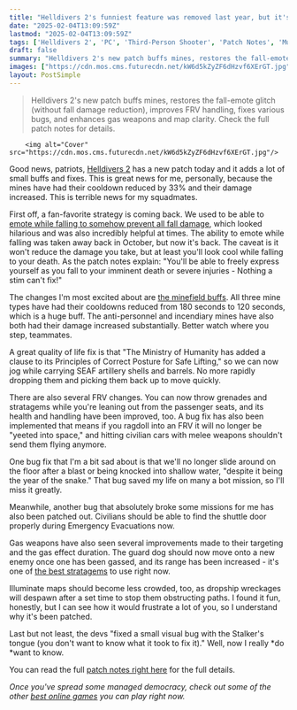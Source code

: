 ```yaml
---
title: "Helldivers 2's funniest feature was removed last year, but it's finally been reinstated – although it won't save you from certain doom anymore"
date: "2025-02-04T13:09:59Z"
lastmod: "2025-02-04T13:09:59Z"
tags: ['Helldivers 2', 'PC', 'Third-Person Shooter', 'Patch Notes', 'Multiplayer']
draft: false
summary: "Helldivers 2's new patch buffs mines, restores the fall-emote glitch (without fall damage reduction), improves FRV handling, fixes various bugs, and enhances gas weapons and map clarity.  Check the full patch notes for details."
images: ["https://cdn.mos.cms.futurecdn.net/kW6d5kZyZF6dHzvf6XErGT.jpg"]
layout: PostSimple
---
```

> Helldivers 2's new patch buffs mines, restores the fall-emote glitch (without fall damage reduction), improves FRV handling, fixes various bugs, and enhances gas weapons and map clarity.  Check the full patch notes for details.


        <img alt="Cover" src="https://cdn.mos.cms.futurecdn.net/kW6d5kZyZF6dHzvf6XErGT.jpg"/>
        
Good news, patriots, [<u>Helldivers 2</u>](https://www.gamesradar.com/helldivers-2-guide/) has a new patch today and it adds a lot of small buffs and fixes. This is great news for me, personally, because the mines have had their cooldown reduced by 33% and their damage increased. This is terrible news for my squadmates.

First off, a fan-favorite strategy is coming back. We used to be able to [<u>emote while falling to somehow prevent all fall damage</u>](https://www.gamesradar.com/games/third-person-shooter/helldivers-2s-emotes-can-inexplicably-save-you-from-massive-falls-and-arrowheads-ceo-is-begging-for-it-not-to-be-patched-out-can-we-please-please-keep-this/), which looked hilarious and was also incredibly helpful at times. The ability to emote while falling was taken away back in October, but now it's back. The caveat is it won't reduce the damage you take, but at least you'll look cool while falling to your death. As the patch notes explain: "You'll be able to freely express yourself as you fall to your imminent death or severe injuries - Nothing a stim can't fix!"

The changes I'm most excited about are [<u>the minefield buffs</u>](https://www.gamesradar.com/games/third-person-shooter/helldivers-2-players-resign-themselves-to-failure-of-the-ongoing-major-order-which-means-after-months-of-dodging-them-the-comically-ignored-mines-are-nearly-here/). All three mine types have had their cooldowns reduced from 180 seconds to 120 seconds, which is a huge buff. The anti-personnel and incendiary mines have also both had their damage increased substantially. Better watch where you step, teammates.

A great quality of life fix is that "The Ministry of Humanity has added a clause to its Principles of Correct Posture for Safe Lifting," so we can now jog while carrying SEAF artillery shells and barrels. No more rapidly dropping them and picking them back up to move quickly.

There are also several FRV changes. You can now throw grenades and stratagems while you're leaning out from the passenger seats, and its health and handling have been improved, too. A bug fix has also been implemented that means if you ragdoll into an FRV it will no longer be "yeeted into space," and hitting civilian cars with melee weapons shouldn't send them flying anymore.

One bug fix that I'm a bit sad about is that we'll no longer slide around on the floor after a blast or being knocked into shallow water, "despite it being the year of the snake." That bug saved my life on many a bot mission, so I'll miss it greatly.

Meanwhile, another bug that absolutely broke some missions for me has also been patched out. Civilians should be able to find the shuttle door properly during Emergency Evacuations now.

Gas weapons have also seen several improvements made to their targeting and the gas effect duration. The guard dog should now move onto a new enemy once one has been gassed, and its range has been increased - it's one of [<u>the best stratagems</u>](https://www.gamesradar.com/helldivers-2-stratagems-best/) to use right now.

Illuminate maps should become less crowded, too, as dropship wreckages will despawn after a set time to stop them obstructing paths. I found it fun, honestly, but I can see how it would frustrate a lot of you, so I understand why it's been patched.

Last but not least, the devs "fixed a small visual bug with the Stalker's tongue (you don't want to know what it took to fix it)." Well, now I really *do *want to know.

You can read the full [<u>patch notes right here</u>](https://store.steampowered.com/news/app/553850/view/505067472486924551?l=english) for the full details.

*Once you've spread some managed democracy, check out some of the other *[<u><em>best online games</em></u>](https://www.gamesradar.com/best-online-games/)* you can play right now.*
        